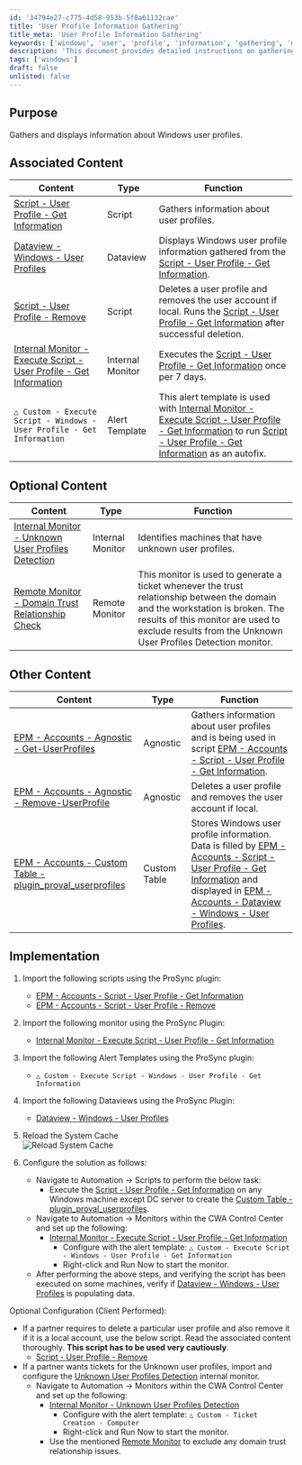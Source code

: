 ```yaml
---
id: '34794e27-c775-4d58-953b-5f8a61132cae'
title: 'User Profile Information Gathering'
title_meta: 'User Profile Information Gathering'
keywords: ['windows', 'user', 'profile', 'information', 'gathering', 'monitor']
description: 'This document provides detailed instructions on gathering and displaying information about Windows user profiles using various scripts and monitors. It includes associated scripts, monitors, and optional configurations for effective management of user profiles.'
tags: ['windows']
draft: false
unlisted: false
---
```

## Purpose

Gathers and displays information about Windows user profiles.

## Associated Content

| Content                                                                                         | Type       | Function                                                                                                   |
|-------------------------------------------------------------------------------------------------|------------|------------------------------------------------------------------------------------------------------------|
| [Script - User Profile - Get Information](https://proval.itglue.com/DOC-5078775-8476496)      | Script     | Gathers information about user profiles.                                                                    |
| [Dataview - Windows - User Profiles](https://proval.itglue.com/DOC-5078775-8476497)          | Dataview   | Displays Windows user profile information gathered from the [Script - User Profile - Get Information](https://proval.itglue.com/DOC-5078775-8476496). |
| [Script - User Profile - Remove](https://proval.itglue.com/DOC-5078775-8481760)              | Script     | Deletes a user profile and removes the user account if local. Runs the [Script - User Profile - Get Information](https://proval.itglue.com/DOC-5078775-8476496) after successful deletion. |
| [Internal Monitor - Execute Script - User Profile - Get Information](https://proval.itglue.com/DOC-5078775-15229730) | Internal Monitor | Executes the [Script - User Profile - Get Information](https://proval.itglue.com/DOC-5078775-8476496) once per 7 days. |
| `△ Custom - Execute Script - Windows - User Profile - Get Information`                       | Alert Template | This alert template is used with [Internal Monitor - Execute Script - User Profile - Get Information](https://proval.itglue.com/DOC-5078775-15229730) to run [Script - User Profile - Get Information](https://proval.itglue.com/DOC-5078775-8476496) as an autofix. |

## Optional Content

| Content                                                                                                         | Type           | Function                                                                                                           |
|-----------------------------------------------------------------------------------------------------------------|----------------|--------------------------------------------------------------------------------------------------------------------|
| [Internal Monitor - Unknown User Profiles Detection](https://proval.itglue.com/DOC-5078775-17869275)         | Internal Monitor | Identifies machines that have unknown user profiles.                                                               |
| [Remote Monitor - Domain Trust Relationship Check](https://proval.itglue.com/5078775/docs/17974580)         | Remote Monitor   | This monitor is used to generate a ticket whenever the trust relationship between the domain and the workstation is broken. The results of this monitor are used to exclude results from the Unknown User Profiles Detection monitor. |

## Other Content

| Content                                                                                                       | Type         | Function                                                                                                           |
|---------------------------------------------------------------------------------------------------------------|--------------|--------------------------------------------------------------------------------------------------------------------|
| [EPM - Accounts - Agnostic - Get-UserProfiles](https://proval.itglue.com/DOC-5078775-8475169)              | Agnostic     | Gathers information about user profiles and is being used in script [EPM - Accounts - Script - User Profile - Get Information](https://proval.itglue.com/DOC-5078775-8476496). |
| [EPM - Accounts - Agnostic - Remove-UserProfile](https://proval.itglue.com/DOC-5078775-8475171)            | Agnostic     | Deletes a user profile and removes the user account if local.                                                     |
| [EPM - Accounts - Custom Table - plugin_proval_userprofiles](https://proval.itglue.com/DOC-5078775-8476498) | Custom Table | Stores Windows user profile information. Data is filled by [EPM - Accounts - Script - User Profile - Get Information](https://proval.itglue.com/DOC-5078775-8476496) and displayed in [EPM - Accounts - Dataview - Windows - User Profiles](https://proval.itglue.com/DOC-5078775-8476497). |

## Implementation

1. Import the following scripts using the ProSync plugin:
   - [EPM - Accounts - Script - User Profile - Get Information](https://proval.itglue.com/DOC-5078775-8476496)
   - [EPM - Accounts - Script - User Profile - Remove](https://proval.itglue.com/DOC-5078775-8481760)

2. Import the following monitor using the ProSync Plugin:
   - [Internal Monitor - Execute Script - User Profile - Get Information](https://proval.itglue.com/DOC-5078775-15229730)

3. Import the following Alert Templates using the ProSync plugin:
   - `△ Custom - Execute Script - Windows - User Profile - Get Information`

4. Import the following Dataviews using the ProSync Plugin:
   - [Dataview - Windows - User Profiles](https://proval.itglue.com/DOC-5078775-8476497)

5. Reload the System Cache  
   ![Reload System Cache](../../static/img/Windows-User-Profiles/image_1.png)

6. Configure the solution as follows:
   - Navigate to Automation → Scripts to perform the below task:
     - Execute the [Script - User Profile - Get Information](https://proval.itglue.com/DOC-5078775-8476496) on any Windows machine except DC server to create the [Custom Table - plugin_proval_userprofiles](https://proval.itglue.com/DOC-5078775-8476498).
   - Navigate to Automation → Monitors within the CWA Control Center and set up the following:
     - [Internal Monitor - Execute Script - User Profile - Get Information](https://proval.itglue.com/DOC-5078775-15229730)
       - Configure with the alert template: `△ Custom - Execute Script - Windows - User Profile - Get Information`
       - Right-click and Run Now to start the monitor.
   - After performing the above steps, and verifying the script has been executed on some machines, verify if [Dataview - Windows - User Profiles](https://proval.itglue.com/DOC-5078775-8476497) is populating data.

Optional Configuration (Client Performed):
- If a partner requires to delete a particular user profile and also remove it if it is a local account, use the below script. Read the associated content thoroughly. **This script has to be used very cautiously**.
  - [Script - User Profile - Remove](https://proval.itglue.com/DOC-5078775-8481760)
- If a partner wants tickets for the Unknown user profiles, import and configure the [Unknown User Profiles Detection](https://proval.itglue.com/DOC-5078775-17869275) internal monitor.
   - Navigate to Automation → Monitors within the CWA Control Center and set up the following:
     - [Internal Monitor - Unknown User Profiles Detection](https://proval.itglue.com/DOC-5078775-17869275)
       - Configure with the alert template: `△ Custom - Ticket Creation - Computer`
       - Right-click and Run Now to start the monitor.
     - Use the mentioned [Remote Monitor](https://proval.itglue.com/5078775/docs/17975723) to exclude any domain trust relationship issues.












